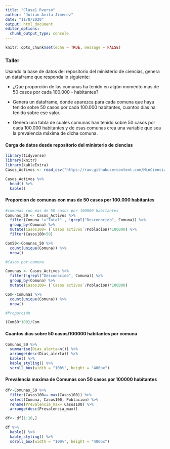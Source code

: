 ```yaml
---
title: "Clase1 Rverso"
author: "Julian Avila-Jimenez"
date: "11/8/2020"
output: html_document
editor_options: 
  chunk_output_type: console
---
```


```r
knitr::opts_chunk$set(echo = TRUE, message = FALSE)
```


### Taller

Usando la base de datos del repositorio del ministerio de ciencias, genera un dataframe que responda lo siguiente:

- ¿Que proporción de las comunas ha tenido en algún momento mas de 50 casos por cada 100.000 - habitantes?

- Genera un dataframe, donde aparezca para cada comuna que haya tenido sobre 50 casos por cada 100.000 habitantes, cuantos días ha tenido sobre ese valor.

- Genera una tabla de cuales comunas han tenido sobre 50 casos por cada 100.000 habitantes y de esas comunas crea una variable que sea la prevalencia máxima de dicha comuna.

#### Carga de datos desde repositorio del ministerio de ciencias
```r
library(tidyverse)
library(knitr)
library(kableExtra)
Casos_Activos <- read_csv("https://raw.githubusercontent.com/MinCiencia/Datos-COVID19/master/output/producto19/CasosActivosPorComuna_std.csv")

Casos_Activos %>%
  head() %>% 
  kable()
```

#### Proporcion de comunas con mas de 50 casos por 100.000 habitantes
```r
#comunas con mas de 50 casos por 100000 habitantes
Comunas_50 <- Casos_Activos %>% 
  filter(Comuna !="Total" , !grepl("Desconocido", Comuna)) %>% 
  group_by(Comuna) %>% 
  mutate(Casos100= (`Casos activos`/Poblacion)*100000) %>%  
  filter(Casos100>50)

Com50<-Comunas_50 %>% 
  count(unique(Comuna)) %>% 
  nrow()

#Casos por comuna

Comunas <- Casos_Activos %>%
  filter(!grepl("Desconocido", Comuna)) %>% 
  group_by(Comuna) %>% 
  mutate(Casos100= (`Casos activos`/Poblacion)*100000)

Com<-Comunas %>% 
  count(unique(Comuna)) %>%
  nrow()

#Proporción

(Com50*100)/Com
```

#### Cuantos dias sobre 50 casos/100000 habitantes por comuna

```r

Comunas_50 %>% 
  summarise(Dias_alerta=n()) %>% 
  arrange(desc(Dias_alerta)) %>% 
  kable() %>% 
  kable_styling() %>%
  scroll_box(width = "100%", height = "400px")
```

#### Prevalencia maxima de Comunas con 50 casos por 100000 habitantes

```r
df<-Comunas_50 %>% 
  filter(Casos100== max(Casos100)) %>% 
  select(Comuna, Casos100, Poblacion) %>% 
  rename(Prevalencia_max= Casos100) %>% 
  arrange(desc(Prevalencia_max))

df<- df[1:10,]

df %>% 
  kable() %>% 
  kable_styling() %>%
  scroll_box(width = "100%", height = "400px")
```


